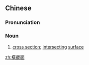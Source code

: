 ==Chinese==
{{zh-forms|s=横截面|type=12}}

===Pronunciation===
{{zh-pron
|m=héngjiémiàn,er=y
|c=waang4 zit6 min6
|cat=n
}}

===Noun===
{{zh-noun}}

# [[cross section]]; [[intersecting]] [[surface]]

[[zh:橫截面]]